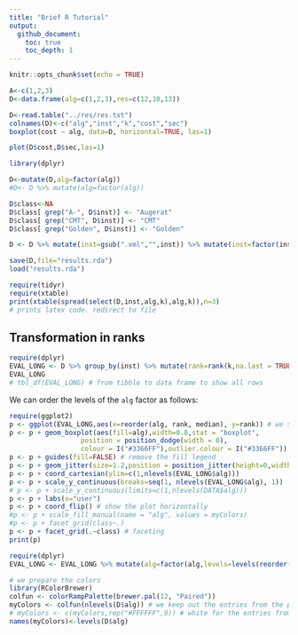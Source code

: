 ```yaml
---
title: "Brief R Tutorial"
output: 
  github_document:
    toc: true
    toc_depth: 1
---
```




```r
knitr::opts_chunk$set(echo = TRUE)
```

```r
A<-c(1,2,3)
D<-data.frame(alg=c(1,2,3),res=c(12,10,13))

D<-read.table("../res/res.txt")
colnames(D)<-c("alg","inst","k","cost","sec")
boxplot(cost ~ alg, data=D, horizontal=TRUE, las=1)
```

```r
plot(D$cost,D$sec,las=1)
```


```r
library(dplyr)

D<-mutate(D,alg=factor(alg))
#D<- D %>% mutate(alg=factor(alg))

D$class<-NA
D$class[ grep("A-", D$inst)] <- "Augerat"
D$class[ grep("CMT", D$inst)] <- "CMT"
D$class[ grep("Golden", D$inst)] <- "Golden"

D <- D %>% mutate(inst=gsub(".xml","",inst)) %>% mutate(inst=factor(inst))
```


```r
save(D,file="results.rda")
load("results.rda")
```

```r
require(tidyr)
require(xtable)
print(xtable(spread(select(D,inst,alg,k),alg,k)),n=3)
# prints latex code. redirect to file
```

## Transformation in ranks 

```r
require(dplyr)
EVAL_LONG <- D %>% group_by(inst) %>% mutate(rank=rank(k,na.last = TRUE)) %>% ungroup()
EVAL_LONG
# tbl_df(EVAL_LONG) # from tibble to data frame to show all rows 
```

We can order the levels of the `alg` factor as follows:


```r
require(ggplot2)
p <- ggplot(EVAL_LONG,aes(x=reorder(alg, rank, median), y=rank)) # we start the plot saying which data and aestetics to use
p <- p + geom_boxplot(aes(fill=alg),width=0.8,stat = "boxplot",
                  position = position_dodge(width = 0),
                  colour = I("#3366FF"),outlier.colour = I("#3366FF"))
p <- p + guides(fill=FALSE) # remove the fill legend
p <- p + geom_jitter(size=1.2,position = position_jitter(height=0,width=0.4))
p <- p + coord_cartesian(ylim=c(1,nlevels(EVAL_LONG$alg))) 
p <- p + scale_y_continuous(breaks=seq(1, nlevels(EVAL_LONG$alg), 1))
# p <- p + scale_y_continuous(limits=c(1,nlevels(DATA$alg)))
p <- p + labs(x="user")
p <- p + coord_flip() # show the plot horizontally
#p <- p + scale_fill_manual(name = "alg", values = myColors)
#p <- p + facet_grid(class~.)
p <- p + facet_grid(.~class) # faceting
print(p)
```


```r
require(dplyr)
EVAL_LONG <- EVAL_LONG %>% mutate(alg=factor(alg,levels=levels(reorder(EVAL_LONG$alg, EVAL_LONG$rank, median))))
```

```r
# we prepare the colors
library(RColorBrewer)
colfun <- colorRampPalette(brewer.pal(12, "Paired"))
myColors <- colfun(nlevels(D$alg)) # we keep out the entries from the previous year
# myColors <- c(myColors,rep("#FFFFFF",9)) # white for the entries from the previous year
names(myColors)<-levels(D$alg)
```
